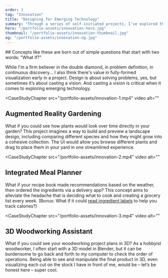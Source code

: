```yaml
---
order: 3
tag: "Innovation"
title: "Designing for Emerging Technology"
summary: "Through a series of self-initiated projects, I’ve explored the future of UI beyond the screen, while learning AR, 3D modeling, and interaction design skills."
hero: "/portfolio-assets/innovation-hero.jpg"
thumbnail: "/portfolio-assets/innovation-thumbnail.jpg"
og: "/portfolio-assets/innovation-og.jpg"
---
```


<div className="max-w-2xl mb-24">
## Concepts like these are born out of simple questions that start with two words: "What if?"

While I'm a firm believer in the double diamond, in problem definition, in continuous discovery... I also think there's value in fully-formed visualization early in a project. Design is about solving problems, yes, but sometimes it’s about casting a vision. And casting a vision is critical when it comes to exploring emerging technology.
</div>

<CaseStudyChapter
src="/portfolio-assets/innovation-1.mp4"
video
alt=""
>
## Augmented Reality Gardening
What if you could see how plants would look over time directly in your garden? This project imagines a way to build and preview a landscape design, including comparing different species and how they might grow into a cohesive collection. The UI would allow you browse different plants and drag to place them in your yard in one streamlined experience.
</CaseStudyChapter>

<CaseStudyChapter
src="/portfolio-assets/innovation-2.mp4"
video
alt=""
>
## Integrated Meal Planner
What if your recipe book made recommendations based on the weather, then ordered the ingredients via a delivery app? This concept aims to alleviate the headache that is deciding what to cook and creating a grocery list every week. (Bonus: What if it could <a target="_blank" href="https://dribbble.com/shots/6032045-Meal-Planner-Concept-Recipe-Builder">read ingredient labels</a> to help you track calories?)
</CaseStudyChapter>

<CaseStudyChapter
src="/portfolio-assets/innovation-3.mp4"
video
alt=""
>
## 3D Woodworking Assistant
What if you could see your woodworking project plans in 3D? As a hobbyist woodworker, I often start with a 3D model in Blender, but it can be burdensome to go back and forth to my computer to check the order of operations. Being able to see and manipulate the final product in 3D, even visualizing each cut on the stock I have in front of me, would be – let’s be honest here – super cool.
</CaseStudyChapter>
